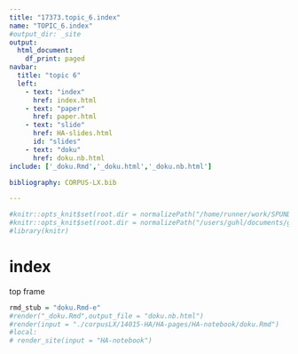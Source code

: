 ```yaml
---
title: "17373.topic_6.index"
name: "TOPIC_6.index"
#output_dir: _site
output:
  html_document:
    df_print: paged
navbar:
  title: "topic 6"
  left:
    - text: "index"
      href: index.html
    - text: "paper"
      href: paper.html
    - text: "slide"
      href: HA-slides.html
      id: "slides"
    - text: "doku"
      href: doku.nb.html
include: ['_doku.Rmd','_doku.html','_doku.nb.html']

bibliography: CORPUS-LX.bib

---
```

```r
#knitr::opts_knit$set(root.dir = normalizePath("/home/runner/work/SPUND-LX/SPUND-LX/corpusLX/14015-HA/HA-pages"))
#knitr::opts_knit$set(root.dir = normalizePath("/users/guhl/documents/github/SPUND-LX/SPUND-LX/corpusLX/14015-HA/HA-pages"))
#library(knitr)

```

# index
top frame

```r
rmd_stub = "doku.Rmd-e"
#render("_doku.Rmd",output_file = "doku.nb.html")
#render(input = "./corpusLX/14015-HA/HA-pages/HA-notebook/doku.Rmd")
#local:
# render_site(input = "HA-notebook")

```